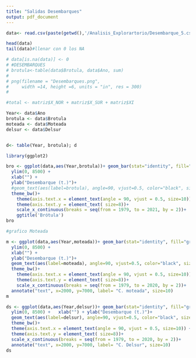 ```yaml
---
title: "Salidas Desembarques"
output: pdf_document
---
```


```r

data<- read.csv(paste(getwd(),'/Analisis_Explorartorio/Desembarque_5.csv',sep=""), header = T, sep =';')

head(data)
tail(data)#llenar con 0 los NA

# data[is.na(data)] <- 0
# #DESEMBARQUES
# brotula<-table(data$Brotula, data$Ano, sum)
# 
# png(filename = "Desembarques.png",
#     width =14, height =6, units = "in", res = 300)
# 

#total <- matriz$X_NOR + matriz$X_SUR + matriz$XI

Year<- data$Ano
brotula <- data$Brotula
moteada <- data$Moteada
delsur <- data$Delsur


d<- table(Year, brotula); d

library(ggplot2)
```

```r

  
bro <- ggplot(data,aes(Year,brotula))+ geom_bar(stat="identity", fill="gray")+ 
  ylim(0, 8500) +   
  xlab("") + 
  ylab("Desembarque (t.)")+
  #geom_text(aes(label=brotula), angle=90, vjust=0.5, color="black", size=3.5)+
  theme_bw()+
    theme(axis.text.x = element_text(angle = 90, vjust = 0.5, size=10)) +
    theme(axis.text.y = element_text( size=8))+
    scale_x_continuous(breaks = seq(from = 1979, to = 2021, by = 2))+
    ggtitle('Brótula')
bro

```



```r
#grafico Moteada

m <- ggplot(data,aes(Year,moteada))+ geom_bar(stat="identity", fill="gray")+ 
  ylim(0, 8500) +   
  xlab("") + 
  ylab("Desembarque (t.)")+
  geom_text(aes(label=moteada), angle=90, vjust=0.5, color="black", size=3.5)+
  theme_bw()+
    theme(axis.text.x = element_text(angle = 90, vjust = 0.5, size=10)) +
    theme(axis.text.y = element_text( size=8))+
    scale_x_continuous(breaks = seq(from = 1979, to = 2020, by = 2))+
  annotate("text", x=2000, y=7000, label= "C. moteada", size=10) 
m
```


```r

ds <- ggplot(data,aes(Year,delsur))+ geom_bar(stat="identity", fill="gray")+ 
  ylim(0, 8500) +   xlab("") + ylab("Desembarque (t.)")+
  geom_text(aes(label=delsur), angle=90, vjust=0.5, color="black", size=3.5)+
  theme_bw()+
  theme(axis.text.x = element_text(angle = 90, vjust = 0.5, size=10)) +
  theme(axis.text.y = element_text( size=8))+
  scale_x_continuous(breaks = seq(from = 1979, to = 2020, by = 2))+
  annotate("text", x=2000, y=7000, label= "C. Delsur", size=10) 
ds

```

